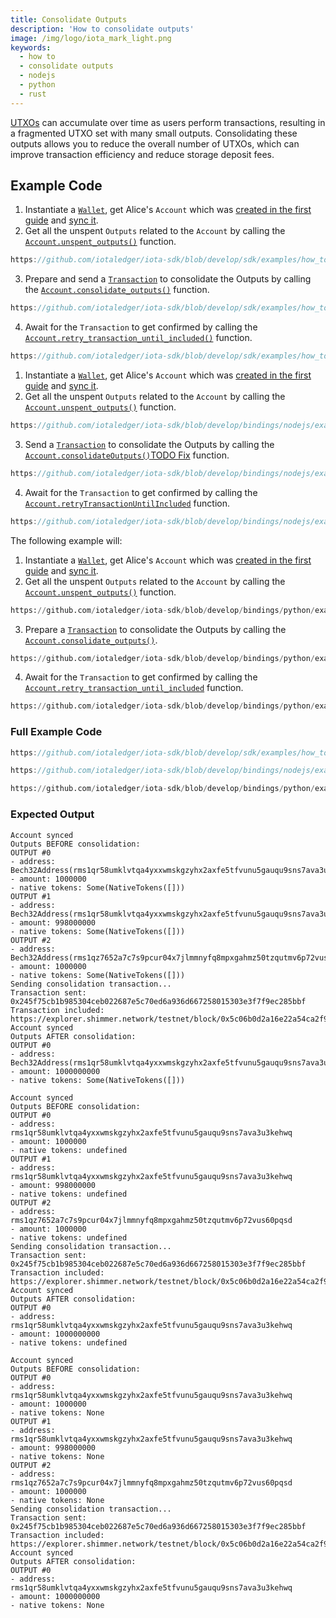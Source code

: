 ```yaml
---
title: Consolidate Outputs
description: 'How to consolidate outputs'
image: /img/logo/iota_mark_light.png
keywords:
  - how to
  - consolidate outputs
  - nodejs
  - python
  - rust
---
```



[UTXOs](/tips/tips/TIP-0020#utxo) can accumulate over time as users perform transactions,
resulting in a fragmented UTXO set with many small outputs. Consolidating these outputs allows you to reduce the overall
number of UTXOs, which can improve transaction efficiency and reduce storage deposit fees.

## Example Code

<Tabs groupId="language" queryString>
<TabItem value="rust" label="Rust">

1. Instantiate a [`Wallet`](https://docs.rs/iota-sdk/latest/iota_sdk/wallet/core/struct.Wallet.html), get Alice's `Account` which was
   [created in the first guide](./create-account.mdx) and [sync it](./check-balance.mdx).
2. Get all the unspent `Outputs` related to the `Account` by calling the
   [`Account.unspent_outputs()`](https://docs.rs/iota-sdk/latest/iota_sdk/wallet/account/struct.AccountInner.html#method.unspent_outputs) function.

<div className={'hide-code-block-extras'}>

```rust reference
https://github.com/iotaledger/iota-sdk/blob/develop/sdk/examples/how_tos/accounts_and_addresses/consolidate_outputs.rs#L52
```

</div>

3. Prepare and send a [`Transaction`](https://docs.rs/iota-sdk/latest/iota_sdk/wallet/account/types/struct.Transaction.html) to consolidate the Outputs by calling
   the [`Account.consolidate_outputs()`](https://docs.rs/iota-sdk/latest/iota_sdk/wallet/account/struct.Account.html#method.consolidate_outputs) function.

<div className={'hide-code-block-extras'}>

```rust reference
https://github.com/iotaledger/iota-sdk/blob/develop/sdk/examples/how_tos/accounts_and_addresses/consolidate_outputs.rs#L68-L70
```

</div>

4. Await for the `Transaction` to get confirmed by calling the [`Account.retry_transaction_until_included()`](https://docs.rs/iota-sdk/latest/iota_sdk/wallet/account/struct.Account.html#method.retry_transaction_until_included)
   function.

<div className={'hide-code-block-extras'}>

```rust reference
https://github.com/iotaledger/iota-sdk/blob/develop/sdk/examples/how_tos/accounts_and_addresses/consolidate_outputs.rs#L74-L76
```

</div>

</TabItem>
<TabItem value="typescript-node" label="Typescript (Node.js)">

1. Instantiate a [`Wallet`](https://docs.rs/iota-sdk/latest/iota_sdk/wallet/core/struct.Wallet.html), get Alice's `Account` which was
   [created in the first guide](./create-account.mdx) and [sync it](./check-balance.mdx).
2. Get all the unspent `Outputs` related to the `Account` by calling the
   [`Account.unspent_outputs()`](https://docs.rs/iota-sdk/latest/iota_sdk/wallet/account/struct.AccountInner.html#method.unspent_outputs)
   function.

<div className={'hide-code-block-extras'}>

```typescript reference
https://github.com/iotaledger/iota-sdk/blob/develop/bindings/nodejs/examples/how_tos/accounts_and_addresses/consolidate-outputs.ts#L48
```

</div>

3. Send a [`Transaction`](../../references/nodejs/classes/Transaction.md) to consolidate the Outputs by calling
   the [`Account.consolidateOutputs()`TODO Fix](../../references/nodejs/classes/Account.md#consolidateoutputs) function.

<div className={'hide-code-block-extras'}>

```typescript reference
https://github.com/iotaledger/iota-sdk/blob/develop/bindings/nodejs/examples/how_tos/accounts_and_addresses/consolidate-outputs.ts#L67-L69
```

</div>

4. Await for the `Transaction` to get confirmed by calling the [`Account.retryTransactionUntilIncluded`](../../references/nodejs/classes/Account.md#retrytransactionuntilincluded)
   function.

<div className={'hide-code-block-extras'}>

```typescript reference
https://github.com/iotaledger/iota-sdk/blob/develop/bindings/nodejs/examples/how_tos/accounts_and_addresses/consolidate-outputs.ts#L73-L75
```

</div>

</TabItem>
<TabItem value="python" label="Python">

The following example will:

1. Instantiate a [`Wallet`](https://docs.rs/iota-sdk/latest/iota_sdk/wallet/core/struct.Wallet.html), get Alice's `Account` which was
   [created in the first guide](./create-account.mdx) and [sync it](./check-balance.mdx).
2. Get all the unspent `Outputs` related to the `Account` by calling the
   [`Account.unspent_outputs()`](../../references/python/iota_sdk/wallet/account.md#unspent_outputs) function.

<div className={'hide-code-block-extras'}>

```python reference
https://github.com/iotaledger/iota-sdk/blob/develop/bindings/python/examples/how_tos/accounts_and_addresses/consolidate_outputs.py#L32
```

</div>

3. Prepare a [`Transaction`](../../references/python/iota_sdk/types/transaction.md) to consolidate the Outputs by calling
   the [`Account.consolidate_outputs()`](../../references/python/iota_sdk/wallet/account.md#consolidate_outputs).

<div className={'hide-code-block-extras'}>

```python reference
https://github.com/iotaledger/iota-sdk/blob/develop/bindings/python/examples/how_tos/accounts_and_addresses/consolidate_outputs.py#L46
```

</div>

4. Await for the `Transaction` to get confirmed by calling the [`Account.retry_transaction_until_included`](../../references/python/iota_sdk/wallet/account.md#retry_transaction_until_included)
   function.

<div className={'hide-code-block-extras'}>

```python reference
https://github.com/iotaledger/iota-sdk/blob/develop/bindings/python/examples/how_tos/accounts_and_addresses/consolidate_outputs.py#L50
```

</div>

</TabItem>
</Tabs>

### Full Example Code

<Tabs groupId="language" queryString>
<TabItem value="rust" label="Rust">

```rust reference
https://github.com/iotaledger/iota-sdk/blob/develop/sdk/examples/how_tos/accounts_and_addresses/consolidate_outputs.rs
```

</TabItem>
<TabItem value="typescript-node" label="Typescript (Node.js)">

```typescript reference
https://github.com/iotaledger/iota-sdk/blob/develop/bindings/nodejs/examples/how_tos/accounts_and_addresses/consolidate-outputs.ts
```

</TabItem>
<TabItem value="python" label="Python">

```python reference
https://github.com/iotaledger/iota-sdk/blob/develop/bindings/python/examples/how_tos/accounts_and_addresses/consolidate_outputs.py
```

</TabItem>
</Tabs>

### Expected Output

<Tabs groupId="language" queryString>
<TabItem value="rust" label="Rust">

```plaintext
Account synced
Outputs BEFORE consolidation:
OUTPUT #0
- address: Bech32Address(rms1qr58umklvtqa4yxxwmskgzyhx2axfe5tfvunu5gauqu9sns7ava3u3kehwq)
- amount: 1000000
- native tokens: Some(NativeTokens([]))
OUTPUT #1
- address: Bech32Address(rms1qr58umklvtqa4yxxwmskgzyhx2axfe5tfvunu5gauqu9sns7ava3u3kehwq)
- amount: 998000000
- native tokens: Some(NativeTokens([]))
OUTPUT #2
- address: Bech32Address(rms1qz7652a7c7s9pcur04x7jlmmnyfq8mpxgahmz50tzqutmv6p72vus60pqsd)
- amount: 1000000
- native tokens: Some(NativeTokens([]))
Sending consolidation transaction...
Transaction sent: 0x245f75cb1b985304ceb022687e5c70ed6a936d667258015303e3f7f9ec285bbf
Transaction included: https://explorer.shimmer.network/testnet/block/0x5c06b0d2a16e22a54ca2f976a12d56515b58f8310c77de724b8d03dc4f862180
Account synced
Outputs AFTER consolidation:
OUTPUT #0
- address: Bech32Address(rms1qr58umklvtqa4yxxwmskgzyhx2axfe5tfvunu5gauqu9sns7ava3u3kehwq)
- amount: 1000000000
- native tokens: Some(NativeTokens([]))
```

</TabItem>
<TabItem value="typescript-node" label="Typescript (Node.js)">

```plaintext
Account synced
Outputs BEFORE consolidation:
OUTPUT #0
- address: rms1qr58umklvtqa4yxxwmskgzyhx2axfe5tfvunu5gauqu9sns7ava3u3kehwq
- amount: 1000000
- native tokens: undefined
OUTPUT #1
- address: rms1qr58umklvtqa4yxxwmskgzyhx2axfe5tfvunu5gauqu9sns7ava3u3kehwq
- amount: 998000000
- native tokens: undefined
OUTPUT #2
- address: rms1qz7652a7c7s9pcur04x7jlmmnyfq8mpxgahmz50tzqutmv6p72vus60pqsd
- amount: 1000000
- native tokens: undefined
Sending consolidation transaction...
Transaction sent: 0x245f75cb1b985304ceb022687e5c70ed6a936d667258015303e3f7f9ec285bbf
Transaction included: https://explorer.shimmer.network/testnet/block/0x5c06b0d2a16e22a54ca2f976a12d56515b58f8310c77de724b8d03dc4f862180
Account synced
Outputs AFTER consolidation:
OUTPUT #0
- address: rms1qr58umklvtqa4yxxwmskgzyhx2axfe5tfvunu5gauqu9sns7ava3u3kehwq
- amount: 1000000000
- native tokens: undefined
```

</TabItem>
<TabItem value="python" label="Python">

```plaintext
Account synced
Outputs BEFORE consolidation:
OUTPUT #0
- address: rms1qr58umklvtqa4yxxwmskgzyhx2axfe5tfvunu5gauqu9sns7ava3u3kehwq
- amount: 1000000
- native tokens: None
OUTPUT #1
- address: rms1qr58umklvtqa4yxxwmskgzyhx2axfe5tfvunu5gauqu9sns7ava3u3kehwq
- amount: 998000000
- native tokens: None
OUTPUT #2
- address: rms1qz7652a7c7s9pcur04x7jlmmnyfq8mpxgahmz50tzqutmv6p72vus60pqsd
- amount: 1000000
- native tokens: None
Sending consolidation transaction...
Transaction sent: 0x245f75cb1b985304ceb022687e5c70ed6a936d667258015303e3f7f9ec285bbf
Transaction included: https://explorer.shimmer.network/testnet/block/0x5c06b0d2a16e22a54ca2f976a12d56515b58f8310c77de724b8d03dc4f862180
Account synced
Outputs AFTER consolidation:
OUTPUT #0
- address: rms1qr58umklvtqa4yxxwmskgzyhx2axfe5tfvunu5gauqu9sns7ava3u3kehwq
- amount: 1000000000
- native tokens: None
```

</TabItem>
</Tabs>
